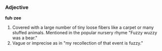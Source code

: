 ===Adjective===
'''fuh·zee'''

# Covered with a large number of tiny loose fibers like a carpet or many stuffed animals.  Mentioned in the popular nursery rhyme "Fuzzy wuzzy was a bear."
# Vague or imprecise as in "my recollection of that event is fuzzy."